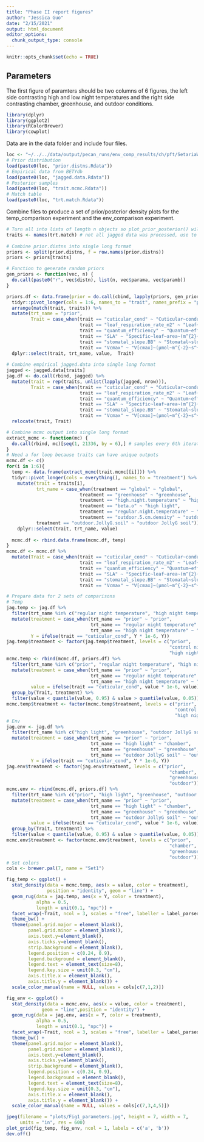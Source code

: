 ```yaml
---
title: "Phase II report figures"
author: "Jessica Guo"
date: "2/15/2021"
output: html_document
editor_options: 
  chunk_output_type: console
---
```


```r
knitr::opts_chunk$set(echo = TRUE)
```

## Parameters

The first figure of paramters should be two columns of 6 figures, the left side contrasting high and low night temperatures and the right side contrasting chamber, greenhouse, and outdoor conditions.  

```r
library(dplyr)
library(ggplot2)
library(RColorBrewer)
library(cowplot)
```

Data are in the data folder and include four files. 
```r
loc <- "~/../../data/output/pecan_runs/env_comp_results/ch/pft/SetariaWT_ME034/"
# Prior distribution
load(paste0(loc, "prior.distns.Rdata"))
# Empirical data from BETYdb
load(paste0(loc, "jagged.data.Rdata"))
# Posterior samples
load(paste0(loc, "trait.mcmc.Rdata"))
# Match table
load(paste0(loc, "trt.match.Rdata"))

```

Combine files to produce a set of prior/posterior density plots for the temp_comparison experiment and the env_comparison experiment. 
```r
# Turn all into lists of length n objects so plot_prior_posterior() will run evenly
traits <- names(trt.match) # not all jagged data was processed, use to select relevant traits
  
# Combine prior.distns into single long format
priors <- split(prior.distns, f = row.names(prior.distns))
priors <- priors[traits]

# Function to generate random priors
gen_priors <- function(vec, n) {
  do.call(paste0("r", vec$distn), list(n, vec$parama, vec$paramb))
}

priors.df <- data.frame(prior = do.call(cbind, lapply(priors, gen_priors, n = 1000))) %>%
  tidyr::pivot_longer(cols = 1:6, names_to = "trait", names_prefix = "prior.") %>%
  arrange(match(trait, traits)) %>%
  mutate(trt_name = "prior",
         Trait = case_when(trait == "cuticular_cond" ~ "Cuticular~conductance~(mol~m^{-2}~s^{-1})",
                           trait == "leaf_respiration_rate_m2" ~ "Leaf~respiration~(µmol~m^{-2}~s^{-1})",
                           trait == "quantum_efficiency" ~ "Quantum~efficiency",
                           trait == "SLA" ~ "Specific~leaf~area~(m^{2}~kg^{-1})",
                           trait == "stomatal_slope.BB" ~ "Stomatal~slope",
                           trait == "Vcmax" ~ "V[cmax]~(µmol~m^{-2}~s^{-1})")) %>%
  dplyr::select(trait, trt_name, value,  Trait)
              
# Combine empirical jagged.data into single long format
jagged <- jagged.data[traits]
jag.df <- do.call(rbind, jagged) %>%
  mutate(trait = rep(traits, unlist(lapply(jagged, nrow))),
         Trait = case_when(trait == "cuticular_cond" ~ "Cuticular~conductance~(mol~m^{-2}~s^{-1})",
                           trait == "leaf_respiration_rate_m2" ~ "Leaf~respiration~(µmol~m^{-2}~s^{-1})",
                           trait == "quantum_efficiency" ~ "Quantum~efficiency",
                           trait == "SLA" ~ "Specific~leaf~area~(m^{2}~kg^{-1})",
                           trait == "stomatal_slope.BB" ~ "Stomatal~slope",
                           trait == "Vcmax" ~ "V[cmax]~(µmol~m^{-2}~s^{-1})")) %>%
  relocate(trait, Trait)

# Combine mcmc output into single long format
extract_mcmc <- function(mc) {
  do.call(rbind, mc)[seq(1, 21336, by = 6),] # samples every 6th iteration
}
# Need a for loop because traits can have unique outputs
mcmc.df <- c()
for(i in 1:6){
  temp <- data.frame(extract_mcmc(trait.mcmc[[i]])) %>% 
  tidyr::pivot_longer(cols = everything(), names_to = "treatment") %>%
    mutate(trait = traits[i],
           trt_name = case_when(treatment == "global" ~ "global",
                           treatment == "greenhouse" ~ "greenhouse",
                           treatment == "high.night.temperature" ~ "high night temperature",
                           treatment == "beta.o" ~ "high light",
                           treatment == "regular.night.temperature" ~ "regular night temperature",
                           treatment == "outdoor.5.cm.density" ~ "outdoor 5 cm density",
           treatment == "outdoor.JollyG.soil" ~ "outdoor JollyG soil")) %>% 
    dplyr::select(trait, trt_name, value)
  
  mcmc.df <- rbind.data.frame(mcmc.df, temp)
}
mcmc.df <- mcmc.df %>%
  mutate(Trait = case_when(trait == "cuticular_cond" ~ "Cuticular~conductance~(mol~m^{-2}~s^{-1})",
                           trait == "leaf_respiration_rate_m2" ~ "Leaf~respiration~(µmol~m^{-2}~s^{-1})",
                           trait == "quantum_efficiency" ~ "Quantum~efficiency",
                           trait == "SLA" ~ "Specific~leaf~area~(m^{2}~kg^{-1})",
                           trait == "stomatal_slope.BB" ~ "Stomatal~slope",
                           trait == "Vcmax" ~ "V[cmax]~(µmol~m^{-2}~s^{-1})"))

# Prepare data for 2 sets of comparisons
# Temp
jag.temp <- jag.df %>%
  filter(trt_name %in% c("regular night temperature", "high night temperature")) %>%
  mutate(treatment = case_when(trt_name == "prior" ~ "prior",
                               trt_name == "regular night temperature" ~ "control night T",
                               trt_name == "high night temperature" ~ "high night T"),
         Y = ifelse(trait == "cuticular_cond", Y * 1e-6, Y))
jag.temp$treatment <- factor(jag.temp$treatment, levels = c("prior",
                                                            "control night T", 
                                                            "high night T"))
mcmc.temp <- rbind(mcmc.df, priors.df) %>%
  filter(trt_name %in% c("prior", "regular night temperature", "high night temperature")) %>%
  mutate(treatment = case_when(trt_name == "prior" ~ "prior",
                               trt_name == "regular night temperature" ~ "control night T",
                               trt_name == "high night temperature" ~ "high night T"),
         value = ifelse(trait == "cuticular_cond", value * 1e-6, value)) %>%
  group_by(Trait, treatment) %>%
  filter(value < quantile(value, 0.95) & value > quantile(value, 0.05))
mcmc.temp$treatment <- factor(mcmc.temp$treatment, levels = c("prior",
                                                              "control night T", 
                                                              "high night T"))  
# Env
jag.env <- jag.df %>%
  filter(trt_name %in% c("high light", "greenhouse", "outdoor JollyG soil"))%>%
  mutate(treatment = case_when(trt_name == "prior" ~ "prior",
                               trt_name == "high light" ~ "chamber",
                               trt_name == "greenhouse" ~ "greenhouse",
                               trt_name == "outdoor JollyG soil" ~ "outdoor"),
         Y = ifelse(trait == "cuticular_cond", Y * 1e-6, Y))
jag.env$treatment <- factor(jag.env$treatment, levels = c("prior",
                                                            "chamber", 
                                                            "greenhouse",
                                                            "outdoor")) 
mcmc.env <- rbind(mcmc.df, priors.df) %>%
  filter(trt_name %in% c("prior", "high light", "greenhouse", "outdoor JollyG soil"))%>%
  mutate(treatment = case_when(trt_name == "prior" ~ "prior",
                               trt_name == "high light" ~ "chamber",
                               trt_name == "greenhouse" ~ "greenhouse",
                               trt_name == "outdoor JollyG soil" ~ "outdoor"),
         value = ifelse(trait == "cuticular_cond", value * 1e-6, value)) %>%
  group_by(Trait, treatment) %>%
  filter(value < quantile(value, 0.95) & value > quantile(value, 0.05))
mcmc.env$treatment <- factor(mcmc.env$treatment, levels = c("prior",
                                                            "chamber", 
                                                            "greenhouse",
                                                            "outdoor")) 
# Set colors
cols <- brewer.pal(7, name = "Set1")

fig_temp <- ggplot() +
  stat_density(data = mcmc.temp, aes(x = value, color = treatment), 
               position = "identity", geom = "line") +
  geom_rug(data = jag.temp, aes(x = Y, color = treatment), 
           alpha = 0.5,
           length = unit(0.1, "npc")) +
  facet_wrap(~Trait, ncol = 3, scales = "free", labeller = label_parsed) +
  theme_bw() +
  theme(panel.grid.major = element_blank(),
        panel.grid.minor = element_blank(),
        axis.text.y=element_blank(),
        axis.ticks.y=element_blank(),
        strip.background = element_blank(),
        legend.position = c(0.24, 0.9),
        legend.background = element_blank(),
        legend.text = element_text(size=8),
        legend.key.size = unit(0.3, "cm"),
        axis.title.x = element_blank(),
        axis.title.y = element_blank()) +
  scale_color_manual(name = NULL, values = cols[c(7,1,2)])

fig_env <- ggplot() +
  stat_density(data = mcmc.env, aes(x = value, color = treatment),
             geom = "line",position = "identity") + 
  geom_rug(data = jag.env, aes(x = Y, color = treatment), 
           alpha = 0.5, 
           length = unit(0.1, "npc")) +
  facet_wrap(~Trait, ncol = 3, scales = "free", labeller = label_parsed) +
  theme_bw() +
  theme(panel.grid.major = element_blank(),
        panel.grid.minor = element_blank(),
        axis.text.y=element_blank(),
        axis.ticks.y=element_blank(),
        strip.background = element_blank(),
        legend.position = c(0.24, 0.9),
        legend.background = element_blank(),
        legend.text = element_text(size=8),
        legend.key.size = unit(0.3, "cm"),
        axis.title.x = element_blank(),
        axis.title.y = element_blank()) +
  scale_color_manual(name = NULL, values = cols[c(7,3,4,5)])

jpeg(filename = "plots/Fig1_parameters.jpg", height = 7, width = 7,
     units = "in", res = 600)
plot_grid(fig_temp, fig_env, ncol = 1, labels = c('a', 'b'))
dev.off()

```


